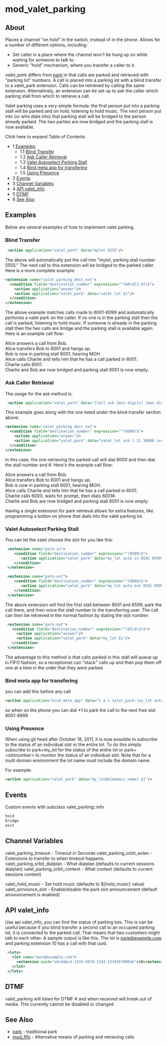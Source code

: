 
# mod_valet_parking 

 

## About

Places a channel "on hold" in the switch, instead of in the phone. Allows for a number of different options, including:

* Set caller in a place where the channel won't be hung up on while waiting for someone to talk to.
* Generic "hold" mechanism, where you transfer a caller to it.

_valet\_park_ differs from [park](https://wiki.freeswitch.org/wiki/Misc.%5FDialplan%5FTools%5Fpark "Misc. Dialplan Tools park") in that calls are parked and retrieved with "parking lot" numbers. A call is placed into a parking lot with a blind transfer to a valet\_park extension. Calls can be retrieved by calling the same extension. Alternatively, an extension can be set up to ask the caller which parking stall from which to retrieve a call.

Valet parking uses a very simple formula: the first person put into a parking stall will be parked and on hold, listening to hold music. The next person put into (or who dials into) that parking stall will be bridged to the person already parked. The two parties are now bridged and the parking stall is now available.

Click here to expand Table of Contents

* 1 [Examples](#examples)  
   * 1.1 [Blind Transfer](#blind-transfer)  
   * 1.2 [Ask Caller Retrieval](#ask-caller-retrieval)  
   * 1.3 [Valet Autoselect Parking Stall](#valet-autoselect-parking-stall)  
   * 1.4 [Bind meta app for transfering](#bind-meta-app-for-transfering)  
   * 1.5 [Using Presence](#using-presence)
* 2 [Events](#events)
* 3 [Channel Variables](#channel-variables)
* 4 [API valet\_info](#api-valet_info)
* 5 [DTMF](#api-valet_info)
* 6 [See Also](#see-also)

## Examples

Below are several examples of how to implement valet parking.

### Blind Transfer

```xml
 <action application="valet_park" data="mylot 5555"/>
```

The above will automatically put the call into "mylot, parking stall number 5555." The next call to this extension will be bridged to the parked caller. Here is a more complete example:

```xml
<extension name="valet_parking_dest_ext">
  <condition field="destination_number" expression="^(60\d[1-9])$">
    <action application="answer"/>
    <action application="valet_park" data="valet_lot $1"/>
  </condition>
</extension>
```

The above example matches calls made to 6001-6099 and automatically performs a valet park on the caller. If no one is in the parking stall then the call is parked, listening to hold music. If someone is already in the parking stall then the two calls are bridge and the parking stall is available again. Here is an example call flow:

Alice answers a call from Bob.  
Alice transfers Bob to 6001 and hangs up.  
Bob is now in parking stall 6001, hearing MOH.  
Alice calls Charlie and tells him that he has a call parked in 6001.  
Charlie calls 6001.  
Charlie and Bob are now bridged and parking stall 6001 is now empty.

### Ask Caller Retrieval

The usage for the ask method is:

```xml
 <action application="valet_park" data="[lot] ask [min digits] [max digits] [timeout] [prompt]"/>
```

This example goes along with the one listed under the blind transfer section above:

```xml
<extension name="valet_parking_dest_ext">
  <condition field="destination_number" expression="^(6000)$">
    <action application="answer"/>
    <action application="valet_park" data="valet_lot ask 1 11 10000 ivr/ivr-enter_ext_pound.wav"/>
  </condition>
</extension>
```

In this case, the one retrieving the parked call will dial 6000 and then dial the stall number and #. Here's the example call flow:

Alice answers a call from Bob.  
Alice transfers Bob to 6001 and hangs up.  
Bob is now in parking stall 6001, hearing MOH.  
Alice calls Charlie and tells him that he has a call parked in 6001.  
Charlie calls 6000, waits for prompt, then dials 6001#.  
Charlie and Bob are now bridged and parking stall 6001 is now empty.

Having a single extension for park retrieval allows for extra features, like programming a button on phone that dials into the valet parking lot. 

### Valet Autoselect Parking Stall

You can let the valet choose the slot for you like this:

```xml
 <extension name="park-in">
    <condition field="destination_number" expression="^(8500)$">
       <action application="valet_park" data="my_lot auto in 8501 8599"/>
    </condition>
 </extension>

 <extension name="park-out">
    <condition field="destination_number" expression="^(8600)$">
       <action application="valet_park" data="my_lot auto out 8501 8599"/>
    </condition>
 </extension>
```

The above extension will find the first stall between 8501 and 8599, park the call there, and then voice the stall number to the transferring user. The call can then be retrieved in the normal fashion by dialing the slot number:

```xml
 <extension name="park-out">
   <condition field="destination_number" expression="^(85\d\d)$">
     <action application="answer"/>
     <action application="valet_park" data="my_lot $1"/>
   </condition>
 </extension>
```

The advantage to this method is that calls parked in this stall will queue up in FIFO fashion, so a receptionist can "stack" calls up and then pop them off one at a time in the order that they were parked.

### Bind meta app for transfering

you can add this before any call

```xml
<action application="bind_meta_app" data="1 a s valet_park::my_lot auto in 8001 8999"/>
```

so when on the phone you can dial \*1 to park the call to the next free slot 8001-8999

### Using Presence

When using git head after October 18, 2011, it is now possible to subscribe to the status of an individual slot or the entire lot. To do this simply subscribe to park+my\_lot for the status of the entire lot or park+&lt;slotnumber> to monitor the status of an individual slot. Note that for a multi domain environment the lot name must include the domain name.

For example:

```xml
<action application="valet_park" data="my_lot@${domain_name} $1"/>
```

## Events

Custom events with subclass valet\_parking::info

```xml
hold
bridge
exit
```

## Channel Variables

valet_parking_timeout  - Timeout in Seconds
valet_parking_orbit_exten - Extensions to transfer to when timeout happens.
valet_parking_orbit_dialplan - What dialplan (defaults to current sessions dialplan)
valet_parking_orbit_context - What context (defaults to current sessions context)

valet_hold_music - Set hold music (defaults to ${hold_music} value)
valet_announce_slot - Enable/disable the park slot announcement (default announcement is enabled)

## API valet_info

Use api valet\_info, you can find the status of parking lots. This is can be useful because if you blind transfer a second call to an occupied parking lot, it is connected to the parked call. That means that two customers might talk to each other. A sample output is like this. The lot is park@example.com and parking extension 10 has a call with that uuid.

```xml
 <lots>
   <lot name="park@example.com">
     <extension uuid="abcdabcd-1234-5678-1234-1234567890ab">10</extension>
   </lot>
 </lots>
```

## DTMF

valet\_parking will listen for DTMF # and when received will break out of media. This currently cannot be disabled or changed

## See Also

* [park](./mod-dptools/6586687.mdx#0-about) \- traditional park
* [mod\_fifo](./mod_fifo_3966031.mdx#-add) \- Alternative means of parking and retrieving calls


